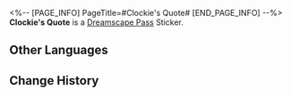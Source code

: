 <%-- [PAGE_INFO]
PageTitle=#Clockie's Quote#
[END_PAGE_INFO] --%>
{{Stub|Location information}}
{{Item Infobox
|id          = 223531
|image       = Dreamscape Pass Sticker Text.png{{subst:void|<!--$UPLOAD:<<SpriteOutput/TravelBrochure/StickFigures/TBComStickIcon.png>-<Dreamscape Pass Sticker Text.png>-<Item Icons>>-->}}
|type        = Dreamscape Pass Sticker
|type2       = The Most Absurd Stage Stickers
|invCategory = 
|rarity      = 4
|effect      = 
|description = Digital stickers that can be used to decorate the pages of the Dreamtour Handbook. They come in many different styles.
|source1     = [[Talk with the "Clockie" at the entrance to the theme park and expose their true identity]]
}}
{{Description|"Tick-tock! A truly good person wouldn't throw a tantrum at the alarm clock first thing in the morning!"}}
'''Clockie's Quote''' is a [[Dreamscape Pass]] Sticker.

==Other Languages==
{{Other Languages
|en   = Clockie's Quote
|zhs  = 钟表小子的名句
|zht  = 鐘錶小子的名言
|ja   = クロックボーイの名セリフ
|ko   = 시계 소년의 명언
|es   = Frases célebres de Relojito
|fr   = Réplique de Chronou
|ru   = Изречение Часика
|th   = วลีเด็ดของเจ้าหนูนาฬิกา
|vi   = Những Câu Nói Hay Của Cậu Bé Đồng Hồ
|de   = Berühmtes Zitat von Clockie
|id   = Kata Mutiara Clockie
|pt   = Citações do Relogin
}}

==Change History==
{{Change History|2.1}}